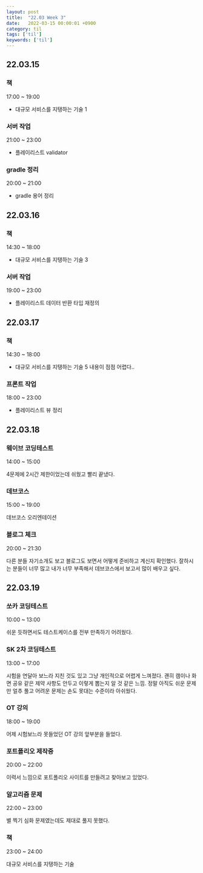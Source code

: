 ```yaml
---
layout: post
title:  "22.03 Week 3"
date:   2022-03-15 00:00:01 +0900
category: til
tags: ['til']
keywords: ['til']
---
```


## 22.03.15
### 책
17:00 ~ 19:00
- 대규모 서비스를 지탱하는 기술 1

### 서버 작업
21:00 ~ 23:00
- 플레이리스트 validator

### gradle 정리
20:00 ~ 21:00
- gradle 용어 정리

## 22.03.16
### 책
14:30 ~ 18:00
- 대규모 서비스를 지탱하는 기술 3

### 서버 작업
19:00 ~ 23:00
- 플레이리스트 데이터 반환 타입 재정의

## 22.03.17
### 책
14:30 ~ 18:00
- 대규모 서비스를 지탱하는 기술 5
내용이 점점 어렵다..

### 프론트 작업
18:00 ~ 23:00
- 플레이리스트 뷰 정리

## 22.03.18
### 웨이브 코딩테스트
14:00 ~ 15:00

4문제에 2시간 제한이었는데 쉬웠고 빨리 끝냈다.

### 데브코스
15:00 ~ 19:00

데브코스 오리엔테이션

### 블로그 체크
20:00 ~ 21:30

다른 분들 자기소개도 보고 블로그도 보면서 어떻게 준비하고 계신지 확인했다.
잘하시는 분들이 너무 많고 내가 너무 부족해서 데브코스에서 보고서 많이 배우고 싶다.


## 22.03.19
### 쏘카 코딩테스트
10:00 ~ 13:00

쉬운 듯하면서도 테스트케이스를 전부 만족하기 어려웠다.

### SK 2차 코딩테스트
13:00 ~ 17:00

시험을 연달아 보느라 지친 것도 있고 그냥 개인적으로 어렵게 느껴졌다.
괜히 캠이나 화면 공유 같은 제약 사항도 안두고 이렇게 뽑는지 알 것 같은 느낌.
정말 아직도 쉬운 문제만 얼추 풀고 어려운 문제는 손도 못대는 수준이라 아쉬웠다.

### OT 강의
18:00 ~ 19:00

어제 시험보느라 못들었던 OT 강의 앞부분을 들었다.

### 포트폴리오 제작중
20:00 ~ 22:00

이력서 느낌으로 포트폴리오 사이트를 만들려고 찾아보고 있었다.

### 알고리즘 문제
22:00 ~ 23:00

별 찍기 심화 문제였는데도 제대로 풀지 못했다.

### 책
23:00 ~ 24:00

대규모 서비스를 지탱하는 기술